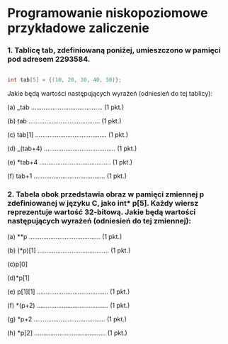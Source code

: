 # Programowanie niskopoziomowe przykładowe zaliczenie

### 1. Tablicę tab, zdefiniowaną poniżej, umieszczono w pamięci pod adresem 2293584.

```c

int tab[5] = {(10, 20, 30, 40, 50)};

```

Jakie będą wartości następujących wyrażeń (odniesień do tej tablicy):

(a) \_tab ........................................ (1 pkt.)

(b) tab ........................................ (1 pkt.)

(c) tab[1] ........................................ (1 pkt.)

(d) \_(tab+4) ........................................ (1 pkt.)

(e) \*tab+4 ........................................ (1 pkt.)

(f) tab+1 ........................................ (1 pkt.)

### 2. Tabela obok przedstawia obraz w pamięci zmiennej p zdefiniowanej w języku C, jako int\* p[5]. Każdy wiersz reprezentuje wartość 32-bitową. Jakie będą wartości następujących wyrażeń (odniesień do tej zmiennej):

(a) \*\*p ........................................ (1 pkt.)

(b) (\*p)[1] ........................................ (1 pkt.)

(c)p[0]

(d)\*p[1]

(e) p[1][1] ........................................ (1 pkt.)

(f) \*(p+2) ........................................ (1 pkt.)

(g) \*p+2 ........................................ (1 pkt.)

(h) \*p[2] ........................................ (1 pkt.)
